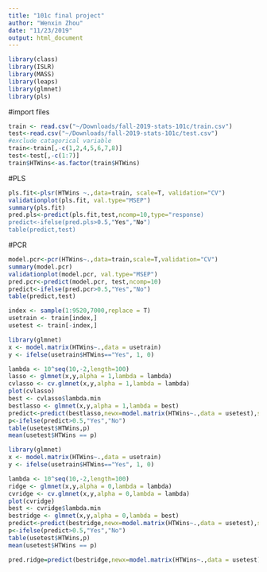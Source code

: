```yaml
---
title: "101c final project"
author: "Wenxin Zhou"
date: "11/23/2019"
output: html_document
---
```


```r
library(class) 
library(ISLR) 
library(MASS) 
library(leaps) 
library(glmnet)
library(pls)
```
#import files
```r
train <- read.csv("~/Downloads/fall-2019-stats-101c/train.csv")
test<-read.csv("~/Downloads/fall-2019-stats-101c/test.csv")
#exclude catagorical variable
train<-train[,-c(1,2,4,5,6,7,8)]
test<-test[,-c(1:7)]
train$HTWins<-as.factor(train$HTWins)
```

#PLS
```r
pls.fit<-plsr(HTWins ~.,data=train, scale=T, validation="CV")
validationplot(pls.fit, val.type="MSEP")
summary(pls.fit)
pred.pls<-predict(pls.fit,test,ncomp=10,type="response)
predict<-ifelse(pred.pls>0.5,"Yes","No") 
table(predict,test)
```
#PCR
```r
model.pcr<-pcr(HTWins~.,data=train,scale=T,validation="CV") 
summary(model.pcr)
validationplot(model.pcr, val.type="MSEP")
pred.pcr<-predict(model.pcr, test,ncomp=10)
predict<-ifelse(pred.pcr>0.5,"Yes","No") 
table(predict,test)
```

```r
index <- sample(1:9520,7000,replace = T)
usetrain <- train[index,]
usetest <- train[-index,]
```
```r
library(glmnet)
x <- model.matrix(HTWins~.,data = usetrain)
y <- ifelse(usetrain$HTWins=="Yes", 1, 0)

lambda <- 10^seq(10,-2,length=100)
lasso <- glmnet(x,y,alpha = 1,lambda = lambda)
cvlasso <- cv.glmnet(x,y,alpha = 1,lambda = lambda)
plot(cvlasso)
best <- cvlasso$lambda.min
bestlasso <- glmnet(x,y,alpha = 1,lambda = best)
predict<-predict(bestlasso,newx=model.matrix(HTWins~.,data = usetest),s=best,type="response")
p<-ifelse(predict>0.5,"Yes","No")
table(usetest$HTWins,p)
mean(usetest$HTWins == p)
```

```r
library(glmnet)
x <- model.matrix(HTWins~.,data = usetrain)
y <- ifelse(usetrain$HTWins=="Yes", 1, 0)

lambda <- 10^seq(10,-2,length=100)
ridge <- glmnet(x,y,alpha = 0,lambda = lambda)
cvridge <- cv.glmnet(x,y,alpha = 0,lambda = lambda)
plot(cvridge)
best <- cvridge$lambda.min
bestridge <- glmnet(x,y,alpha = 0,lambda = best)
predict<-predict(bestridge,newx=model.matrix(HTWins~.,data = usetest),s=best,type="response")
p<-ifelse(predict>0.5,"Yes","No")
table(usetest$HTWins,p)
mean(usetest$HTWins == p)

pred.ridge=predict(bestridge,newx=model.matrix(HTWins~.,data = usetest),type = "response")
```
